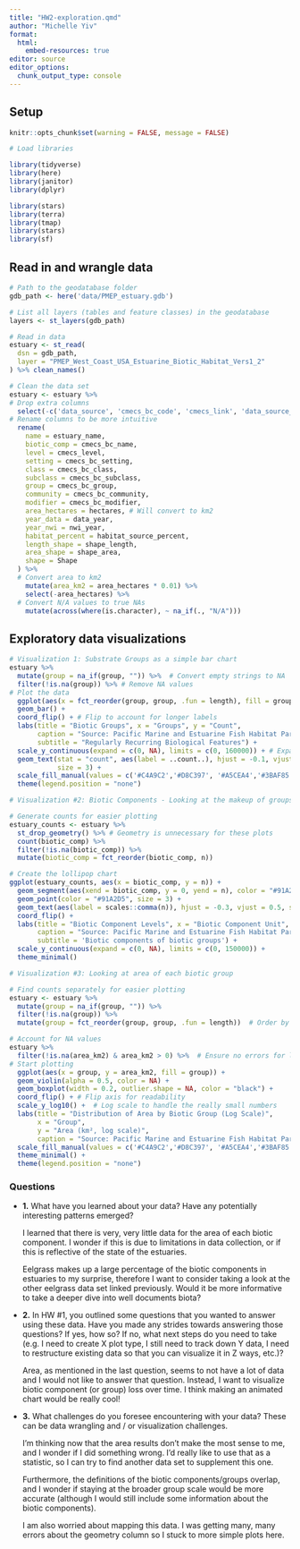 ```yaml
---
title: "HW2-exploration.qmd"
author: "Michelle Yiv"
format:
  html:
    embed-resources: true 
editor: source
editor_options: 
  chunk_output_type: console
---
```


## Setup

```r
knitr::opts_chunk$set(warning = FALSE, message = FALSE) 
```

```r
# Load libraries

library(tidyverse)
library(here)
library(janitor)
library(dplyr)

library(stars)
library(terra)
library(tmap)
library(stars)
library(sf)
```

## Read in and wrangle data

```r
# Path to the geodatabase folder
gdb_path <- here('data/PMEP_estuary.gdb')

# List all layers (tables and feature classes) in the geodatabase
layers <- st_layers(gdb_path)

# Read in data 
estuary <- st_read(
  dsn = gdb_path,
  layer = "PMEP_West_Coast_USA_Estuarine_Biotic_Habitat_Vers1_2"
) %>% clean_names()
```

```r
# Clean the data set
estuary <- estuary %>%
# Drop extra columns
  select(-c('data_source', 'cmecs_bc_code', 'cmecs_link', 'data_source_vers', 'pmep_estuary_id', 'link', 'cmecs_id', 'acres', 'pmep_poly_id')) %>%
# Rename columns to be more intuitive
  rename(
    name = estuary_name,
    biotic_comp = cmecs_bc_name,
    level = cmecs_level,
    setting = cmecs_bc_setting,
    class = cmecs_bc_class,
    subclass = cmecs_bc_subclass,
    group = cmecs_bc_group,
    community = cmecs_bc_community,
    modifier = cmecs_bc_modifier,
    area_hectares = hectares, # Will convert to km2
    year_data = data_year,
    year_nwi = nwi_year,
    habitat_percent = habitat_source_percent,
    length_shape = shape_length,
    area_shape = shape_area,
    shape = Shape
  ) %>%
  # Convert area to km2
    mutate(area_km2 = area_hectares * 0.01) %>%  
    select(-area_hectares) %>%
  # Convert N/A values to true NAs
    mutate(across(where(is.character), ~ na_if(., "N/A")))
```

## Exploratory data visualizations

```r
# Visualization 1: Substrate Groups as a simple bar chart
estuary %>% 
  mutate(group = na_if(group, "")) %>%  # Convert empty strings to NA
  filter(!is.na(group)) %>% # Remove NA values
# Plot the data
  ggplot(aes(x = fct_reorder(group, group, .fun = length), fill = group)) +
  geom_bar() +
  coord_flip() + # Flip to account for longer labels             
  labs(title = "Biotic Groups", x = "Groups", y = "Count",
       caption = "Source: Pacific Marine and Estuarine Fish Habitat Partnership",
       subtitle = "Regularly Recurring Biological Features") +
  scale_y_continuous(expand = c(0, NA), limits = c(0, 160000)) + # Expand axis to make room for eelgrass
  geom_text(stat = "count", aes(label = ..count..), hjust = -0.1, vjust = 0.5,
            size = 3) +
  scale_fill_manual(values = c('#C4A9C2','#D8C397', '#A5CEA4','#3BAF85','#91A2D5')) + theme_minimal() +  
  theme(legend.position = "none") 
```

```r
# Visualization #2: Biotic Components - Looking at the makeup of groups

# Generate counts for easier plotting
estuary_counts <- estuary %>%
  st_drop_geometry() %>% # Geometry is unnecessary for these plots
  count(biotic_comp) %>%
  filter(!is.na(biotic_comp)) %>%
  mutate(biotic_comp = fct_reorder(biotic_comp, n))

# Create the lollipop chart
ggplot(estuary_counts, aes(x = biotic_comp, y = n)) +
  geom_segment(aes(xend = biotic_comp, y = 0, yend = n), color = "#91A2D5") + 
  geom_point(color = "#91A2D5", size = 3) +
  geom_text(aes(label = scales::comma(n)), hjust = -0.3, vjust = 0.5, size = 3) +
  coord_flip() +                
  labs(title = "Biotic Component Levels", x = "Biotic Component Unit", y = "Count",
       caption = "Source: Pacific Marine and Estuarine Fish Habitat Partnership",
       subtitle = 'Biotic components of biotic groups') +
  scale_y_continuous(expand = c(0, NA), limits = c(0, 150000)) +  
  theme_minimal()
```

```r
# Visualization #3: Looking at area of each biotic group

# Find counts separately for easier plotting
estuary <- estuary %>% 
  mutate(group = na_if(group, "")) %>%
  filter(!is.na(group)) %>%  
  mutate(group = fct_reorder(group, group, .fun = length))  # Order by count

# Account for NA values
estuary %>% 
  filter(!is.na(area_km2) & area_km2 > 0) %>%  # Ensure no errors for log(0)
# Start plotting
  ggplot(aes(x = group, y = area_km2, fill = group)) +
  geom_violin(alpha = 0.5, color = NA) +
  geom_boxplot(width = 0.2, outlier.shape = NA, color = "black") +
  coord_flip() + # Flip axis for readability
  scale_y_log10() +  # Log scale to handle the really small numbers
  labs(title = "Distribution of Area by Biotic Group (Log Scale)", 
       x = "Group", 
       y = "Area (km², log scale)",
       caption = "Source: Pacific Marine and Estuarine Fish Habitat Partnership") +
  scale_fill_manual(values = c('#C4A9C2','#D8C397', '#A5CEA4','#3BAF85','#91A2D5')) +
  theme_minimal() +
  theme(legend.position = "none")
```

### Questions

-   **1.** What have you learned about your data? Have any potentially interesting patterns emerged?

    I learned that there is very, very little data for the area of each biotic component. I wonder if this is due to limitations in data collection, or if this is reflective of the state of the estuaries.

    Eelgrass makes up a large percentage of the biotic components in estuaries to my surprise, therefore I want to consider taking a look at the other eelgrass data set linked previously. Would it be more informative to take a deeper dive into well documents biota?

-   **2.** In HW #1, you outlined some questions that you wanted to answer using these data. Have you made any strides towards answering those questions? If yes, how so? If no, what next steps do you need to take (e.g. I need to create X plot type, I still need to track down Y data, I need to restructure existing data so that you can visualize it in Z ways, etc.)?

    Area, as mentioned in the last question, seems to not have a lot of data and I would not like to answer that question. Instead, I want to visualize biotic component (or group) loss over time. I think making an animated chart would be really cool!

-   **3.** What challenges do you foresee encountering with your data? These can be data wrangling and / or visualization challenges.

    I'm thinking now that the area results don't make the most sense to me, and I wonder if I did something wrong. I'd really like to use that as a statistic, so I can try to find another data set to supplement this one.

    Furthermore, the definitions of the biotic components/groups overlap, and I wonder if staying at the broader group scale would be more accurate (although I would still include some information about the biotic components).

    I am also worried about mapping this data. I was getting many, many errors about the geometry column so I stuck to more simple plots here.
